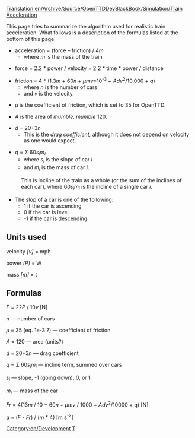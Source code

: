 [[Translation:en/Archive/Source/OpenTTDDevBlackBook/Simulation/Train Acceleration]]
{{en/Development/Navigation}}

This page tries to summarize the algorithm used for realistic train acceleration. What follows is a description of the formulas listed at the bottom of this page.


* acceleration = (force &ndash; friction) / 4''m''
** where ''m'' is the mass of the train

* force = 2.2 * power / velocity = 2.2 * time * power / distance

* friction = 4 * (1.3''m'' + 60''n'' + ''&mu;mv''*10<sup>-3</sup> + ''Adv''<sup>2</sup>/10,000 + ''q'')
** where ''n'' is the number of cars
** and ''v'' is the velocity.

* ''&mu;'' is the coefficient of friction, which is set to 35 for OpenTTD.

* ''A'' is the area of ''mumble, mumble'' 120.

* ''d'' = 20+3''n''
** This is the ''drag coefficient,'' although it does not depend on velocity as one would expect.

* ''q'' = &Sigma; 60''s<sub>i</sub>m<sub>i</sub>''
** where ''s<sub>i</sub>'' is the slope of car ''i''
** and ''m<sub>i</sub>'' is the mass of car ''i''.
: This is incline of the train as a whole (or the sum of the inclines of each car), where 60''s<sub>i</sub>m<sub>i</sub>'' is the incline of a single car ''i''.
* The slop of a car is one of the following:
** 1 if the car is ascending
** 0 if the car is level
** -1 if the car is descending




== Units used ==

velocity ''[v]'' = mph

power ''[P]'' = W

mass ''[m]'' = t

== Formulas ==

''F'' = 22''P'' / 10''v'' [N]

''n'' &mdash; number of cars

''&mu;'' = 35 (eq. 1e-3 ?) &mdash; coefficient of friction

''A'' = 120 &mdash; area (units?)

''d'' = 20+3''n'' &mdash; drag coefficient

''q'' = &Sigma; 60''s<sub>i</sub>m<sub>i</sub>'' &mdash; incline term, summed over cars

''s<sub>i</sub>'' &mdash; slope, -1 (going down), 0, or 1

''m<sub>i</sub>'' &mdash; mass of the car

''Fr'' = 4(13''m'' / 10 + 60''n'' + ''&mu;mv'' / 1000 + ''Adv''<sup>2</sup>/10000 + q) [N]

''a'' = (''F'' - ''Fr'') / (''m'' * 4) [m s<sup>-2</sup>]

[[Category:en/Development]]
[[Category:en/Archive/Source/OpenTTDDevBlackBook|T]]